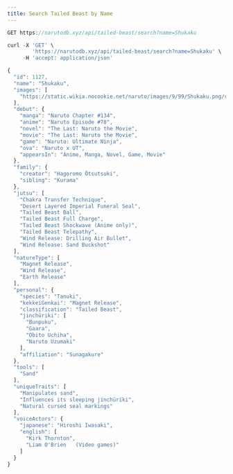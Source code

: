 ```yaml
---
title: Search Tailed Beast by Name
---
```


```js
GET https://narutodb.xyz/api/tailed-beast/search?name=Shukaku
```

```js
curl -X 'GET' \
        'https://narutodb.xyz/api/tailed-beast/search?name=Shukaku' \
     -H 'accept: application/json'
```

```js
{
  "id": 1127,
  "name": "Shukaku",
  "images": [
    "https://static.wikia.nocookie.net/naruto/images/9/99/Shukaku.png/revision/latest/scale-to-width-down/300?cb=20140916210030"
  ],
  "debut": {
    "manga": "Naruto Chapter #134",
    "anime": "Naruto Episode #78",
    "novel": "The Last: Naruto the Movie",
    "movie": "The Last: Naruto the Movie",
    "game": "Naruto: Ultimate Ninja",
    "ova": "Naruto x UT",
    "appearsIn": "Anime, Manga, Novel, Game, Movie"
  },
  "family": {
    "creator": "Hagoromo Ōtsutsuki",
    "sibling": "Kurama"
  },
  "jutsu": [
    "Chakra Transfer Technique",
    "Desert Layered Imperial Funeral Seal",
    "Tailed Beast Ball",
    "Tailed Beast Full Charge",
    "Tailed Beast Shockwave (Anime only)",
    "Tailed Beast Telepathy",
    "Wind Release: Drilling Air Bullet",
    "Wind Release: Sand Buckshot"
  ],
  "natureType": [
    "Magnet Release",
    "Wind Release",
    "Earth Release"
  ],
  "personal": {
    "species": "Tanuki",
    "kekkeiGenkai": "Magnet Release",
    "classification": "Tailed Beast",
    "jinchūriki": [
      "Bunpuku",
      "Gaara",
      "Obito Uchiha",
      "Naruto Uzumaki"
    ],
    "affiliation": "Sunagakure"
  },
  "tools": [
    "Sand"
  ],
  "uniqueTraits": [
    "Manipulates sand",
    "Influences its sleeping jinchūriki",
    "Natural cursed seal markings"
  ],
  "voiceActors": {
    "japanese": "Hiroshi Iwasaki",
    "english": [
      "Kirk Thornton",
      "Liam O'Brien   (Video games)"
    ]
  }
}
```
